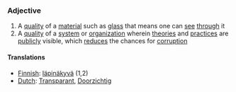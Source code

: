 ===Adjective===

#A [[quality]] of a [[material]] such as [[glass]] that means one can [[see]] [[through]] it
#A [[quality]] of a [[system]] or [[organization]] wherein [[theory|theories]] and [[practice]]s are [[public]]ly visible, which [[reduce]]s the chances for [[corruption]]

====Translations====

*[[Finnish]]: [[läpinäkyvä]] (1,2)
*[[Dutch]]: [[Transparant]], [[Doorzichtig]]